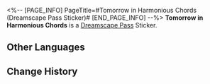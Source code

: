 <%-- [PAGE_INFO]
PageTitle=#Tomorrow in Harmonious Chords (Dreamscape Pass Sticker)#
[END_PAGE_INFO] --%>
{{Stub|Location information}}
{{Item Infobox
|title       = Tomorrow in Harmonious Chords
|id          = 224008
|image       = Dreamscape Pass Sticker Tomorrow in Harmonious Chords.png{{subst:void|<!--$UPLOAD:<<SpriteOutput/TravelBrochure/StickFigures/224008.png>-<Dreamscape Pass Sticker Tomorrow in Harmonious Chords.png>-<Item Icons>>-->}}
|type        = Dreamscape Pass Sticker
|type2       = Stars of Morning and Night Stickers
|invCategory = 
|rarity      = 4
|effect      = 
|description = Digital stickers that can be used to decorate the pages of the Dreamtour Handbook. They come in many different styles.
|source1     = [[Unlocked by Default]]
}}
{{Description|In a perfect world, we're all musicians.}}
'''Tomorrow in Harmonious Chords''' is a [[Dreamscape Pass]] Sticker.

==Other Languages==
{{Other Languages
|en   = Tomorrow in Harmonious Chords
|zhs  = 同音共律的来日
|zht  = 同音共律的來日
|ja   = 調律された未来
|ko   = 같은 음률의 미래
|es   = Futuro unisonante
|fr   = Futur harmonieux
|ru   = Гармоничное будущее
|th   = อนาคตแห่งเสียงประสาน
|vi   = Tương Lai Trong Hợp Âm Hài Hòa
|de   = Zukunft in Harmonie
|id   = Tomorrow in Harmonious Chords
|pt   = Amanhã em Acordes Harmoniosos
}}

==Change History==
{{Change History|2.2}}